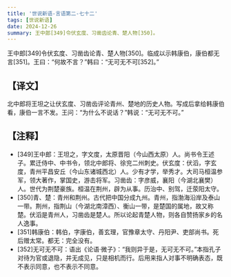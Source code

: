```yaml
---
title: '世说新语-言语第二-七十二'
tags: [世说新语]
date: 2024-12-26
summary: 王中郎[349]令伏玄度、习凿齿论青、楚人物[350]。
---
```


王中郎[349]令伏玄度、习凿齿论青、楚人物[350]。临成以示韩康伯，康伯都无言[351]。王曰：“何故不言？”韩曰：“无可无不可[352]。”

## 【译文】

北中郎将王坦之让伏玄度、习凿齿评论青州、楚地的历史人物。写成后拿给韩康伯看，康伯一言不发。王问：“为什么不说话？”韩说：“无可无不可。”

## 【注释】

- [349]王中郎：王坦之，字文度，太原晋阳（今山西太原）人。尚书令王述子。累迁侍中、中书令，领北中郎将、徐兖二州刺史。伏玄度：伏滔，字玄度，青州平昌安丘（今山东诸城西北）人。少有才学，举秀才。大司马桓温参军，领大著作，掌国史，游击将军。习凿齿：字彦威，襄阳（今湖北襄樊）人。世代为荆楚豪族。桓温在荆州，辟为从事。历治中、别驾，迁荥阳太守。
- [350]青、楚：青州和荆州。古代把中国分成九州。青州，指渤海沿岸及泰山一带。荆州，指荆山（今湖北南漳西）、衡山一带，是楚国的属地，故又称楚。伏滔是青州人，习凿齿是楚人。所以论起青楚人物，则各自赞扬家乡的名人逸事。
- [351]韩康伯：韩伯，字康伯，善玄理，官豫章太守、丹阳尹、吏部尚书。死后赠太常。都无：完全没有。
- [352]无可无不可：语出《论语·微子》：“我则异于是，无可无不可。”本指孔子对待为官或退隐，并无成见，只是相机而行。后用来指人对事不明确表态，既不表示同意，也不表示不同意。
